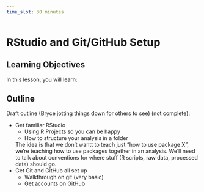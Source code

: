 ```yaml
---
time_slot: 30 minutes
---
```


# RStudio and Git/GitHub Setup

## Learning Objectives

In this lesson, you will learn:

## Outline

Draft outline (Bryce jotting things down for others to see) (not complete):

- Get familiar RStudio
  - Using R Projects so you can be happy
  - How to structure your analysis in a folder
  
  The idea is that we don't wantt to teach just "how to use package X", we're teaching how to use packages together in an analysis.
  We'll need to talk about conventions for where stuff (R scripts, raw data, processed data) should go.
- Get Git and GitHub all set up
  - Walkthrough on git (very basic)
  - Get accounts on GitHub
